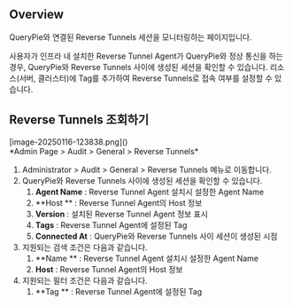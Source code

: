 ## Overview
QueryPie와 연결된 Reverse Tunnels 세션을 모니터링하는 페이지입니다.

사용자가 인프라 내 설치한 Reverse Tunnel Agent가 QueryPie와 정상 통신을 하는 경우, QueryPie와 Reverse Tunnels 사이에 생성된 세션을 확인할 수 있습니다. 리소스(서버, 클러스터)에 Tag를 추가하여 Reverse Tunnels로 접속 여부를 설정할 수 있습니다.

## Reverse Tunnels 조회하기
<p align="center">
<div>[image-20250116-123838.png]()</div>
*Admin Page &gt; Audit &gt; General &gt; Reverse Tunnels*
</p>

1. Administrator &gt; Audit &gt; General &gt; Reverse Tunnels 메뉴로 이동합니다.
2. QueryPie와 Reverse Tunnels 사이에 생성된 세션을 확인할 수 있습니다.
    1. **Agent Name**  : Reverse Tunnel Agent 설치시 설정한 Agent Name
    2. **Host ** : Reverse Tunnel Agent의 Host 정보
    3. **Version**  : 설치된 Reverse Tunnel Agent 정보 표시
    4. **Tags**  : Reverse Tunnel Agent에 설정된 Tag
    5. **Connected At**  : QueryPie와 Reverse Tunnels 사이 세션이 생성된 시점
3. 지원되는 검색 조건은 다음과 같습니다.
    1. **Name ** : Reverse Tunnel Agent 설치시 설정한 Agent Name
    2. **Host**  : Reverse Tunnel Agent의 Host 정보
4. 지원되는 필터 조건은 다음과 같습니다.
    1. **Tag ** : Reverse Tunnel Agent에 설정된 Tag
